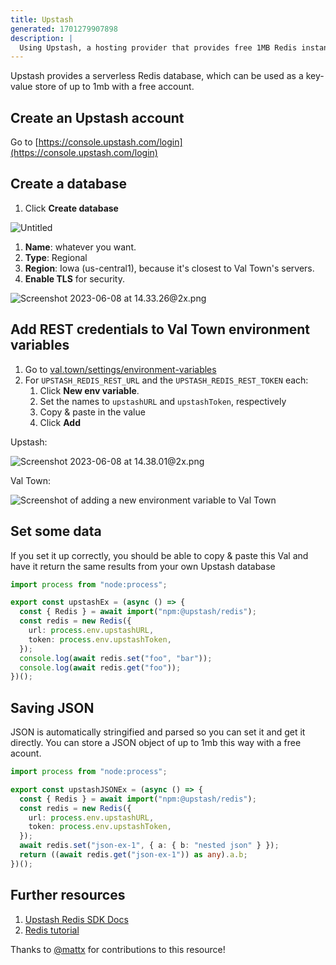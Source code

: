 ```yaml
---
title: Upstash
generated: 1701279907898
description: |
  Using Upstash, a hosting provider that provides free 1MB Redis instances.
---
```



Upstash provides a serverless Redis database, which can be used as a key-value
store of up to 1mb with a free account.

## Create an Upstash account

Go to [https://console.upstash.com/login](https://console.upstash.com/login)

## Create a database

1. Click **Create database**

![Untitled](./upstash/untitled.png)

1. **Name**: whatever you want.
2. **Type**: Regional
3. **Region**: Iowa (us-central1), because it's closest to Val Town's servers.
4. **Enable TLS** for security.

![Screenshot 2023-06-08 at 14.33.26@2x.png](./upstash/screenshot_2023-06-08_at_1433262x.png)

## Add REST credentials to Val Town environment variables

1. Go to [val.town/settings/environment-variables](https://www.val.town/settings/environment-variables)
2. For `UPSTASH_REDIS_REST_URL` and the `UPSTASH_REDIS_REST_TOKEN` each:
   1. Click **New env variable**.
   2. Set the names to `upstashURL` and `upstashToken`, respectively
   3. Copy & paste in the value
   4. Click **Add**

Upstash:

![Screenshot 2023-06-08 at 14.38.01@2x.png](./upstash/screenshot_2023-06-08_at_1438012x.png)

Val Town:

![Screenshot of adding a new environment variable to Val Town](./upstash/env-variable-new.png)

## Set some data

If you set it up correctly, you should be able to copy & paste this Val and have
it return the same results from your own Upstash database

```ts val
import process from "node:process";

export const upstashEx = (async () => {
  const { Redis } = await import("npm:@upstash/redis");
  const redis = new Redis({
    url: process.env.upstashURL,
    token: process.env.upstashToken,
  });
  console.log(await redis.set("foo", "bar"));
  console.log(await redis.get("foo"));
})();
```

## Saving JSON

JSON is automatically stringified and parsed so you can set it and get it
directly. You can store a JSON object of up to 1mb this way with a free acount.

```ts val
import process from "node:process";

export const upstashJSONEx = (async () => {
  const { Redis } = await import("npm:@upstash/redis");
  const redis = new Redis({
    url: process.env.upstashURL,
    token: process.env.upstashToken,
  });
  await redis.set("json-ex-1", { a: { b: "nested json" } });
  return ((await redis.get("json-ex-1")) as any).a.b;
})();
```

## Further resources

1. [Upstash Redis SDK Docs](https://docs.upstash.com/redis/sdks/javascriptsdk/overview)
2. [Redis tutorial](https://redis.io/docs/data-types/tutorial/)

Thanks to [@mattx](https://www.val.town/mattx) for contributions to this
resource!
